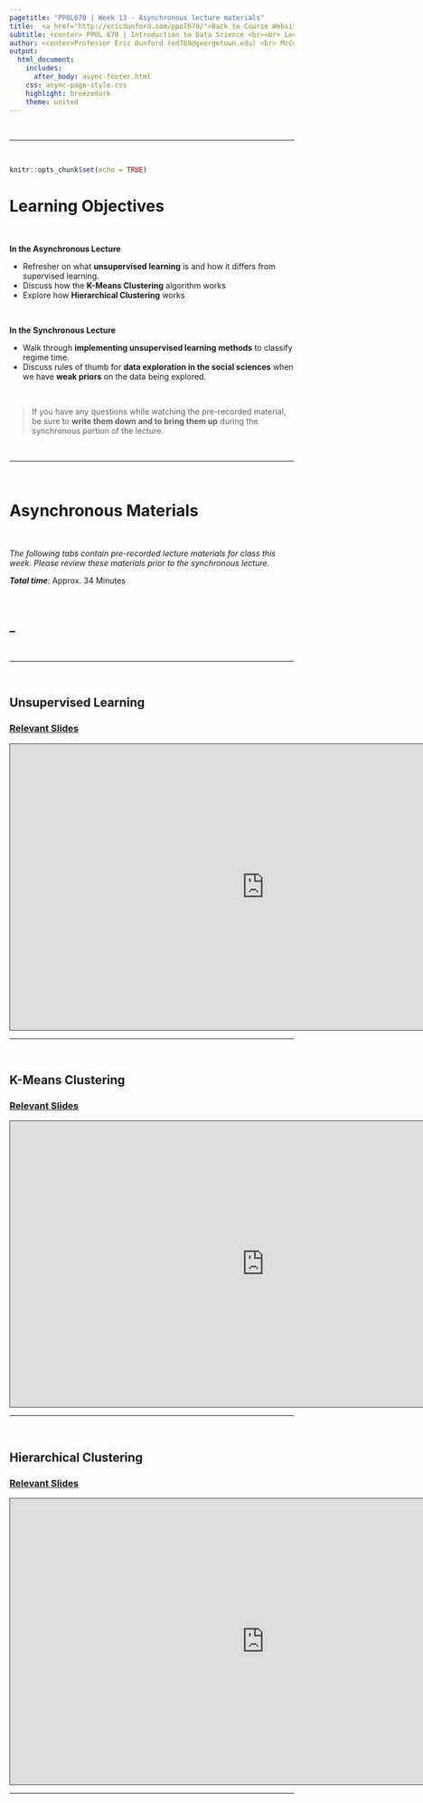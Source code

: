 ```yaml
---
pagetitle: "PPOL670 | Week 13 - Asynchronous lecture materials"
title:  <a href="http://ericdunford.com/ppol670/">Back to Course Website</a> <br><br><center> Applications in Unsupervised Learning </center>
subtitle: <center> PPOL 670 | Introduction to Data Science <br><br> Lecture Materials for Week 13 </center><br>
author: <center>Professor Eric Dunford (ed769@georgetown.edu) <br> McCourt School of Public Policy, Georgetown University </center>
output: 
  html_document:
    includes: 
      after_body: async-footer.html
    css: async-page-style.css
    highlight: breezedark
    theme: united
---
```


<br><hr><br>

```r
knitr::opts_chunk$set(echo = TRUE)
```



# Learning Objectives 

<br>

**In the Asynchronous Lecture**

- Refresher on what **unsupervised learning** is and how it differs from supervised learning. 
- Discuss how the **K-Means Clustering** algorithm works
- Explore how **Hierarchical Clustering** works

<br>

**In the Synchronous Lecture**

- Walk through **implementing unsupervised learning methods** to classify regime time. 
- Discuss rules of thumb for **data exploration in the social sciences** when we have **weak priors** on the data being explored.


<br>

> If you have any questions while watching the pre-recorded material, be sure to **write them down and to bring them up** during the synchronous portion of the lecture.

<br><hr><br>

# Asynchronous Materials {.tabset .tabset-pills}

<br>

_The following tabs contain pre-recorded lecture materials for class this week. Please review these materials prior to the synchronous lecture._

**_Total time_**: Approx. 34 Minutes

<br>

## _

<br><hr><br>

## Unsupervised Learning

### [**Relevant Slides**](http://ericdunford.com/ppol670/Lectures/week_13/lecture-week-13-applications-unsupervised-ml-ppol670.html#3)

<iframe src="https://georgetown.hosted.panopto.com/Panopto/Pages/Embed.aspx?id=9514c9b3-7380-464a-aca6-ac6d01845497&autoplay=false&offerviewer=true&showtitle=true&showbrand=false&start=0&interactivity=all" height="506" width="900" style="border: 1px solid #464646;" allowfullscreen allow="autoplay"></iframe>

<br><hr><br>

## K-Means Clustering

### [**Relevant Slides**](http://ericdunford.com/ppol670/Lectures/week_13/lecture-week-13-applications-unsupervised-ml-ppol670.html#7)

<iframe src="https://georgetown.hosted.panopto.com/Panopto/Pages/Embed.aspx?id=ab647e79-0f7d-4289-b97d-ac6d0186e43b&autoplay=false&offerviewer=true&showtitle=true&showbrand=false&start=0&interactivity=all" height="506" width="900" style="border: 1px solid #464646;" allowfullscreen allow="autoplay"></iframe>

<br><hr><br>

## Hierarchical Clustering

### [**Relevant Slides**](http://ericdunford.com/ppol670/Lectures/week_13/lecture-week-13-applications-unsupervised-ml-ppol670.html#19)

<iframe src="https://georgetown.hosted.panopto.com/Panopto/Pages/Embed.aspx?id=c1636562-e473-4efb-afbe-ac6e000277c9&autoplay=false&offerviewer=true&showtitle=true&showbrand=false&start=0&interactivity=all" height="506" width="900" style="border: 1px solid #464646;" allowfullscreen allow="autoplay"></iframe>

<br><hr><br>
